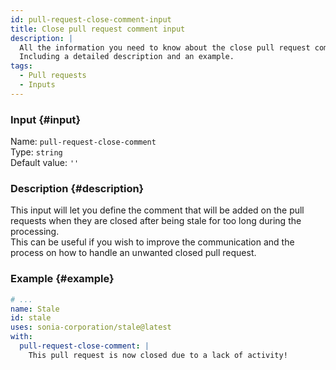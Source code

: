 ```yaml
---
id: pull-request-close-comment-input
title: Close pull request comment input
description: |
  All the information you need to know about the close pull request comment input.
  Including a detailed description and an example.
tags:
  - Pull requests
  - Inputs
---
```


### Input {#input}

Name: `pull-request-close-comment`  
Type: `string`  
Default value: `''`

### Description {#description}

This input will let you define the comment that will be added on the pull requests when they are closed after being stale for too long during the processing.  
This can be useful if you wish to improve the communication and the process on how to handle an unwanted closed pull request.

### Example {#example}

```yml {6}
# ...
name: Stale
id: stale
uses: sonia-corporation/stale@latest
with:
  pull-request-close-comment: |
    This pull request is now closed due to a lack of activity!
```
